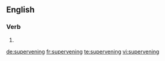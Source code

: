 
==English==

===Verb===
{{head|en}}

# {{present participle of|supervene}}

[[de:supervening]]
[[fr:supervening]]
[[te:supervening]]
[[vi:supervening]]